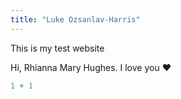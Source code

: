 ```yaml
---
title: "Luke Ozsanlav-Harris"
---
```


This is my test website

Hi, Rhianna Mary Hughes. I love you ❤️

```r
1 + 1
```
